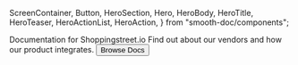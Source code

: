   ScreenContainer,
  Button,
  HeroSection,
  Hero,
  HeroBody,
  HeroTitle,
  HeroTeaser,
  HeroActionList,
  HeroAction,
} from "smooth-doc/components";

<HeroSection>
  <Hero backgroundImageURL={heroBackgroundImageURL}>
    <HeroBody>
      <HeroTitle>Documentation for Shoppingstreet.io</HeroTitle>
      <HeroTeaser>Find out about our vendors and how our product integrates.</HeroTeaser>
      <HeroActionList>
        <HeroAction>
          <Button
            variant="neutral"
            forwardedAs="a"
            href="/docs/">
            Browse Docs
          </Button>
        </HeroAction>
      </HeroActionList>
    </HeroBody>
  </Hero>
</HeroSection>

